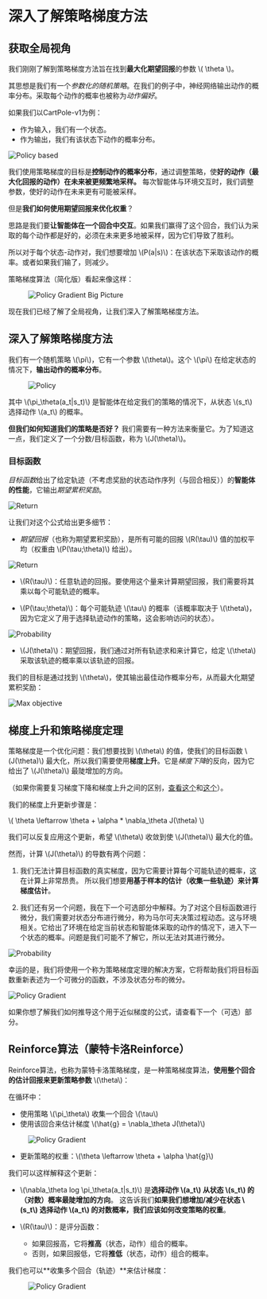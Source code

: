 # 深入了解策略梯度方法

## 获取全局视角

我们刚刚了解到策略梯度方法旨在找到**最大化期望回报**的参数 \\( \theta \\)。

其思想是我们有一个*参数化的随机策略*。在我们的例子中，神经网络输出动作的概率分布。采取每个动作的概率也被称为*动作偏好*。

如果我们以CartPole-v1为例：
- 作为输入，我们有一个状态。
- 作为输出，我们有该状态下动作的概率分布。

<img src="https://huggingface.co/datasets/huggingface-deep-rl-course/course-images/resolve/main/en/unit6/policy_based.png" alt="Policy based" />

我们使用策略梯度的目标是**控制动作的概率分布**，通过调整策略，使**好的动作（最大化回报的动作）在未来被更频繁地采样。**
每次智能体与环境交互时，我们调整参数，使好的动作在未来更有可能被采样。

但是**我们如何使用期望回报来优化权重**？

思路是我们要**让智能体在一个回合中交互**。如果我们赢得了这个回合，我们认为采取的每个动作都是好的，必须在未来更多地被采样，因为它们导致了胜利。

所以对于每个状态-动作对，我们想要增加 \\(P(a|s)\\)：在该状态下采取该动作的概率。或者如果我们输了，则减少。

策略梯度算法（简化版）看起来像这样：
<figure class="image table text-center m-0 w-full">
  <img src="https://huggingface.co/datasets/huggingface-deep-rl-course/course-images/resolve/main/en/unit6/pg_bigpicture.jpg" alt="Policy Gradient Big Picture"/>
</figure>

现在我们已经了解了全局视角，让我们深入了解策略梯度方法。

## 深入了解策略梯度方法

我们有一个随机策略 \\(\pi\\)，它有一个参数 \\(\theta\\)。这个 \\(\pi\\) 在给定状态的情况下，**输出动作的概率分布**。

<figure class="image table text-center m-0 w-full">
  <img src="https://huggingface.co/datasets/huggingface-deep-rl-course/course-images/resolve/main/en/unit6/stochastic_policy.png" alt="Policy"/>
</figure>

其中 \\(\pi_\theta(a_t|s_t)\\) 是智能体在给定我们的策略的情况下，从状态 \\(s_t\\) 选择动作 \\(a_t\\) 的概率。

**但我们如何知道我们的策略是否好？** 我们需要有一种方法来衡量它。为了知道这一点，我们定义了一个分数/目标函数，称为 \\(J(\theta)\\)。

### 目标函数

*目标函数*给出了给定轨迹（不考虑奖励的状态动作序列（与回合相反））的**智能体的性能**，它输出*期望累积奖励*。

<img src="https://huggingface.co/datasets/huggingface-deep-rl-course/course-images/resolve/main/en/unit6/objective.jpg" alt="Return"/>

让我们对这个公式给出更多细节：
- *期望回报*（也称为期望累积奖励），是所有可能的回报 \\(R(\tau)\\) 值的加权平均（权重由 \\(P(\tau;\theta)\\) 给出）。

<img src="https://huggingface.co/datasets/huggingface-deep-rl-course/course-images/resolve/main/en/unit6/expected_reward.png" alt="Return"/>


- \\(R(\tau)\\)：任意轨迹的回报。要使用这个量来计算期望回报，我们需要将其乘以每个可能轨迹的概率。

- \\(P(\tau;\theta)\\)：每个可能轨迹 \\(\tau\\) 的概率（该概率取决于 \\(\theta\\)，因为它定义了用于选择轨迹动作的策略，这会影响访问的状态）。

<img src="https://huggingface.co/datasets/huggingface-deep-rl-course/course-images/resolve/main/en/unit6/probability.png" alt="Probability"/>

- \\(J(\theta)\\)：期望回报，我们通过对所有轨迹求和来计算它，给定 \\(\theta\\) 采取该轨迹的概率乘以该轨迹的回报。

我们的目标是通过找到 \\(\theta\\)，使其输出最佳动作概率分布，从而最大化期望累积奖励：


<img src="https://huggingface.co/datasets/huggingface-deep-rl-course/course-images/resolve/main/en/unit6/max_objective.png" alt="Max objective"/>


## 梯度上升和策略梯度定理

策略梯度是一个优化问题：我们想要找到 \\(\theta\\) 的值，使我们的目标函数 \\(J(\theta)\\) 最大化，所以我们需要使用**梯度上升**。它是*梯度下降*的反向，因为它给出了 \\(J(\theta)\\) 最陡增加的方向。

（如果你需要复习梯度下降和梯度上升之间的区别，[查看这个](https://www.baeldung.com/cs/gradient-descent-vs-ascent)和[这个](https://stats.stackexchange.com/questions/258721/gradient-ascent-vs-gradient-descent-in-logistic-regression)）。

我们的梯度上升更新步骤是：

\\( \theta \leftarrow \theta + \alpha *  \nabla_\theta J(\theta) \\)

我们可以反复应用这个更新，希望 \\(\theta\\) 收敛到使 \\(J(\theta)\\) 最大化的值。

然而，计算 \\(J(\theta)\\) 的导数有两个问题：
1. 我们无法计算目标函数的真实梯度，因为它需要计算每个可能轨迹的概率，这在计算上非常昂贵。
所以我们想要**用基于样本的估计（收集一些轨迹）来计算梯度估计**。

2. 我们还有另一个问题，我在下一个可选部分中解释。为了对这个目标函数进行微分，我们需要对状态分布进行微分，称为马尔可夫决策过程动态。这与环境相关。它给出了环境在给定当前状态和智能体采取的动作的情况下，进入下一个状态的概率。问题是我们可能不了解它，所以无法对其进行微分。

<img src="https://huggingface.co/datasets/huggingface-deep-rl-course/course-images/resolve/main/en/unit6/probability.png" alt="Probability"/>

幸运的是，我们将使用一个称为策略梯度定理的解决方案，它将帮助我们将目标函数重新表述为一个可微分的函数，不涉及状态分布的微分。

<img src="https://huggingface.co/datasets/huggingface-deep-rl-course/course-images/resolve/main/en/unit6/policy_gradient_theorem.png" alt="Policy Gradient"/>

如果你想了解我们如何推导这个用于近似梯度的公式，请查看下一个（可选）部分。

## Reinforce算法（蒙特卡洛Reinforce）

Reinforce算法，也称为蒙特卡洛策略梯度，是一种策略梯度算法，**使用整个回合的估计回报来更新策略参数** \\(\theta\\)：

在循环中：
- 使用策略 \\(\pi_\theta\\) 收集一个回合 \\(\tau\\)
- 使用该回合来估计梯度 \\(\hat{g} = \nabla_\theta J(\theta)\\)

 <figure class="image table text-center m-0 w-full">
  <img src="https://huggingface.co/datasets/huggingface-deep-rl-course/course-images/resolve/main/en/unit6/policy_gradient_one.png" alt="Policy Gradient"/>
</figure>

- 更新策略的权重：\\(\theta \leftarrow \theta + \alpha \hat{g}\\)

我们可以这样解释这个更新：

- \\(\nabla_\theta log \pi_\theta(a_t|s_t)\\) 是**选择动作 \\(a_t\\) 从状态 \\(s_t\\) 的（对数）概率最陡增加的方向**。
这告诉我们**如果我们想增加/减少在状态 \\(s_t\\) 选择动作 \\(a_t\\) 的对数概率，我们应该如何改变策略的权重**。

- \\(R(\tau)\\)：是评分函数：
  - 如果回报高，它将**推高**（状态，动作）组合的概率。
  - 否则，如果回报低，它将**推低**（状态，动作）组合的概率。


我们也可以**收集多个回合（轨迹）**来估计梯度：
<figure class="image table text-center m-0 w-full">
 <img src="https://huggingface.co/datasets/huggingface-deep-rl-course/course-images/resolve/main/en/unit6/policy_gradient_multiple.png" alt="Policy Gradient"/>
</figure>
